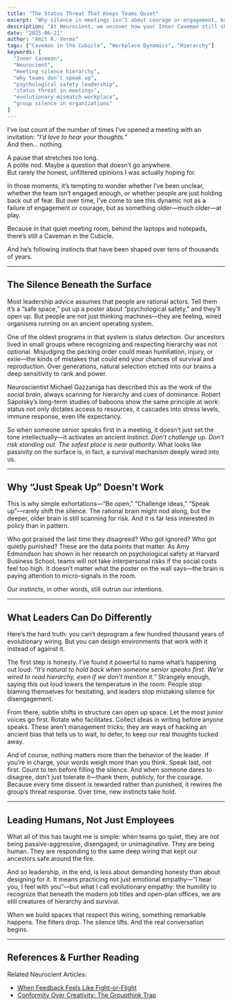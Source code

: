 ```yaml
---
title: "The Status Threat That Keeps Teams Quiet"
excerpt: "Why silence in meetings isn’t about courage or engagement, but about ancient instincts hardwired for hierarchy—and how leaders can design for real honesty."
description: "At Neurocient, we uncover how your Inner Caveman still shapes workplace silence. From evolutionary instincts around hierarchy and status to modern leadership challenges, we explain why teams hold back—and how leaders can design for genuine openness."
date: "2025-06-21"
author: "Amit R. Verma"
tags: ["Caveman in the Cubicle", "Workplace Dynamics", "Hierarchy"]
keywords: [
  "Inner Caveman",
  "Neurocient",
  "meeting silence hierarchy",
  "why teams don’t speak up",
  "psychological safety leadership",
  "status threat in meetings",
  "evolutionary mismatch workplace",
  "group silence in organizations"
]
---
```


I’ve lost count of the number of times I’ve opened a meeting with an invitation: *“I’d love to hear your thoughts.”*  
And then… nothing.  

A pause that stretches too long.  
A polite nod. Maybe a question that doesn’t go anywhere.  
But rarely the honest, unfiltered opinions I was actually hoping for.  

In those moments, it’s tempting to wonder whether I’ve been unclear, whether the team isn’t engaged enough, or whether people are just holding back out of fear. But over time, I’ve come to see this dynamic not as a failure of engagement or courage, but as something older—much older—at play.  

Because in that quiet meeting room, behind the laptops and notepads, there’s still a Caveman in the Cubicle.  

And he’s following instincts that have been shaped over tens of thousands of years.  

---

## The Silence Beneath the Surface

Most leadership advice assumes that people are rational actors. Tell them it’s a “safe space,” put up a poster about “psychological safety,” and they’ll open up. But people are not just thinking machines—they are feeling, wired organisms running on an ancient operating system.  

One of the oldest programs in that system is status detection. Our ancestors lived in small groups where recognizing and respecting hierarchy was not optional. Misjudging the pecking order could mean humiliation, injury, or exile—the kinds of mistakes that could end your chances of survival and reproduction. Over generations, natural selection etched into our brains a deep sensitivity to rank and power.  

Neuroscientist Michael Gazzaniga has described this as the work of the *social brain*, always scanning for hierarchy and cues of dominance. Robert Sapolsky’s long-term studies of baboons show the same principle at work: status not only dictates access to resources, it cascades into stress levels, immune response, even life expectancy.  

So when someone senior speaks first in a meeting, it doesn’t just set the tone intellectually—it activates an ancient instinct. *Don’t challenge up. Don’t risk standing out. The safest place is near authority.* What looks like passivity on the surface is, in fact, a survival mechanism deeply wired into us.  

---

## Why “Just Speak Up” Doesn’t Work

This is why simple exhortations—“Be open,” “Challenge ideas,” “Speak up”—rarely shift the silence. The rational brain might nod along, but the deeper, older brain is still scanning for risk. And it is far less interested in policy than in pattern.  

Who got praised the last time they disagreed? Who got ignored? Who got quietly punished? These are the data points that matter. As Amy Edmondson has shown in her research on psychological safety at Harvard Business School, teams will not take interpersonal risks if the social costs feel too high. It doesn’t matter what the poster on the wall says—the brain is paying attention to micro-signals in the room.  

Our instincts, in other words, still outrun our intentions.  

---

## What Leaders Can Do Differently

Here’s the hard truth: you can’t deprogram a few hundred thousand years of evolutionary wiring. But you can design environments that work with it instead of against it.  

The first step is honesty. I’ve found it powerful to name what’s happening out loud: *“It’s natural to hold back when someone senior speaks first. We’re wired to read hierarchy, even if we don’t mention it.”* Strangely enough, saying this out loud lowers the temperature in the room. People stop blaming themselves for hesitating, and leaders stop mistaking silence for disengagement.  

From there, subtle shifts in structure can open up space. Let the most junior voices go first. Rotate who facilitates. Collect ideas in writing before anyone speaks. These aren’t management tricks; they are ways of hacking an ancient bias that tells us to wait, to defer, to keep our real thoughts tucked away.  

And of course, nothing matters more than the behavior of the leader. If you’re in charge, your words weigh more than you think. Speak last, not first. Count to ten before filling the silence. And when someone dares to disagree, don’t just tolerate it—thank them, publicly, for the courage. Because every time dissent is rewarded rather than punished, it rewires the group’s threat response. Over time, new instincts take hold.  

---

## Leading Humans, Not Just Employees

What all of this has taught me is simple: when teams go quiet, they are not being passive-aggressive, disengaged, or unimaginative. They are being human. They are responding to the same deep wiring that kept our ancestors safe around the fire.  

And so leadership, in the end, is less about demanding honesty than about designing for it. It means practicing not just emotional empathy—“I hear you, I feel with you”—but what I call evolutionary empathy: the humility to recognize that beneath the modern job titles and open-plan offices, we are still creatures of hierarchy and survival.  

When we build spaces that respect this wiring, something remarkable happens. The filters drop. The silence lifts. And the real conversation begins.  

---

## References & Further Reading

Related Neurocient Articles:
- [When Feedback Feels Like Fight-or-Flight](/insights/performance-reviews)
- [Conformity Over Creativity: The Groupthink Trap](/insights/groupthink)
